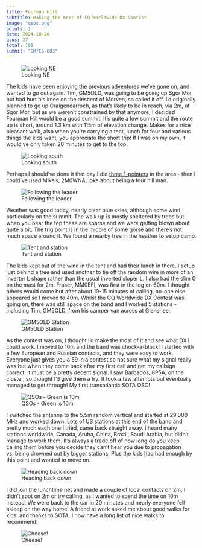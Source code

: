 ```yaml
---
title: Fourman Hill
subtitle: Making the most of CQ Worldwide DX Contest
image: "qsos.png"
points: 1
date: 2024-10-26
qsos: 27
total: 109
summit: "GM/ES-083"
---
```


![Looking NE](fourman-6.jpg)

The kids have been enjoying the [previous](https://gm5alx.uk/sota/2024/gm-es-077/) [adventures](https://gm5alx.uk/sota/2024/gm-es-087/) we've gone on, and wanted to go out again. Tim, GM5OLD, was going to be going up Sgor Mor but had hurt his knee on the descent of Morven, so called it off. I'd originally planned to go up Craigendarroch, as that's likely to be in reach, via 2m, of Sgor Mor, but as we weren't constrained by that anymore, I decided Fourman Hill would be a good summit. It's quite a low summit and the route up is short, around 1.3 km with 115m of elevation change. Makes for a nice pleasant walk, also when you're carrying a tent, lunch for four and various things the kids want, you appreciate the short trip! If I was on my own, it would've only taken 20 minutes to get to the top.

![Looking south](fourman-5.jpg)

Perhaps I should've done it that day I did [three 1-pointers](https://gm5alx.uk/sota/2024/gm-es-071/) in the area - then I could've used Mike's, 2M0WNA, joke about being a four hill man.

![Following the leader](fourman-4.jpg)

Weather was good today, nearly clear blue skies, although some wind, particularly on the summit. The walk up is mostly sheltered by trees but when you near the top these are sparse and we were getting blown about quite a bit. The trig point is in the middle of some gorse and there's not much space around it. We found a nearby tree in the heather to setup camp.

![Tent and station](fourman-1.jpg)

The kids kept out of the wind in the tent and had their lunch in there. I setup just behind a tree and used another to tie off the random wire in more of an inverter L shape rather than the usual inverted sloper L. I also had the slim G on the mast for 2m. Fraser, MM0EFI, was first in the log on 60m. I thought others would come but after about 10-15 minutes of calling, no-one else appeared so I moved to 40m. Whilst the CQ Worldwide DX Contest was going on, there was still space on the band and I worked 5 stations - including Tim, GM5OLD, from his camper van across at Glenshee.

![GM5OLD Station](gm5old.jpeg)

As the contest was on, I thought I'd make the most of it and see what DX I could work. I moved to 10m and the band was chock-a-block! I started with a few European and Russian contacts, and they were easy to work. Everyone just gives you a 59 in a contest so not sure what my signal really was but when they come back after my first call and get my callsign correct, it must be a pretty decent signal. I saw Barbados, 8P5A, on the cluster, so thought I'd give them a try. It took a few attempts but eventually managed to get through! My first transatlantic SOTA QSO!

![QSOs - Green is 10m](qsos.png)

I switched the antenna to the 5.5m random vertical and started at 29.000 MHz and worked down. Lots of US stations at this end of the band and pretty much each one I tried, came back straight away. I heard many stations worldwide, Canada, Aruba, China, Brazil, Saudi Arabia, but didn't manage to work them. It's always a trade off of how long do you keep calling them before you decide they can't hear you due to propagation vs. being drowned out by bigger stations. Plus the kids had had enough by this point and wanted to move on.

![Heading back down](fourman-2.jpg)

I did join the lunchtime net and made a couple of local contacts on 2m, I didn't spot on 2m or try calling, as I wanted to spend the time on 10m instead. We were back to the car in 20 minutes and nearly everyone fell asleep on the way home! A friend at work asked me about good walks for kids, and thanks to SOTA. I now have a long list of nice walks to recommend!

![Cheese!](fourman-3.jpg)
